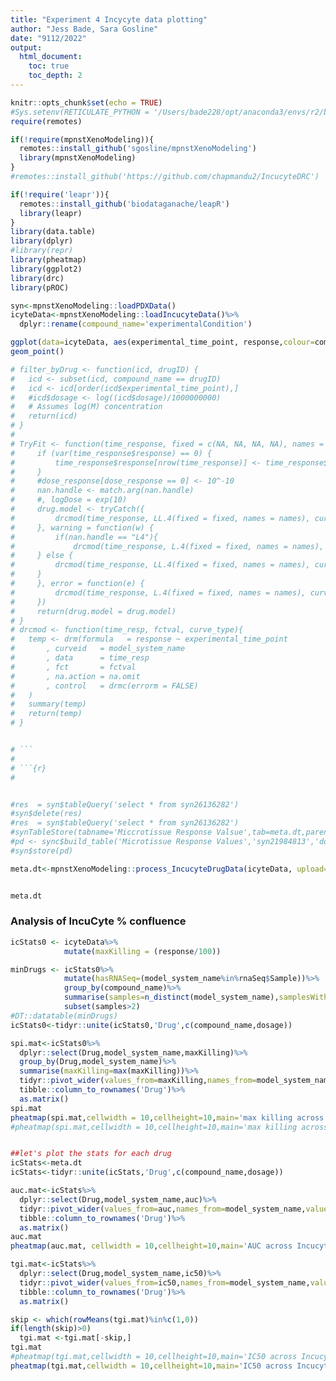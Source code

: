 ```yaml
---
title: "Experiment 4 Incycyte data plotting"
author: "Jess Bade, Sara Gosline"
date: "9112/2022"
output:  
  html_document:
    toc: true
    toc_depth: 2
---
```


```r
knitr::opts_chunk$set(echo = TRUE)
#Sys.setenv(RETICULATE_PYTHON = '/Users/bade228/opt/anaconda3/envs/r2/bin/python3')
require(remotes)

if(!require(mpnstXenoModeling)){
  remotes::install_github('sgosline/mpnstXenoModeling')
  library(mpnstXenoModeling)
}
#remotes::install_github('https://github.com/chapmandu2/IncucyteDRC')

if(!require('leapr')){
  remotes::install_github('biodataganache/leapR')
  library(leapr)
}
library(data.table)
library(dplyr)
#library(repr)
library(pheatmap)
library(ggplot2)
library(drc)
library(pROC)
```

```r
syn<-mpnstXenoModeling::loadPDXData()
icyteData<-mpnstXenoModeling::loadIncucyteData()%>%
  dplyr::rename(compound_name='experimentalCondition')
```

```r
ggplot(data=icyteData, aes(experimental_time_point, response,colour=compound_name,shape=model_system_name)) +
geom_point()
```

```r
# filter_byDrug <- function(icd, drugID) {
#   icd <- subset(icd, compound_name == drugID)
#   icd <- icd[order(icd$experimental_time_point),]
#   #icd$dosage <- log((icd$dosage)/1000000000)
#   # Assumes log(M) concentration
#   return(icd)
# }
# 
# TryFit <- function(time_response, fixed = c(NA, NA, NA, NA), names = c(NA, NA, NA, NA), nan.handle = c("LL4", "L4"), curve_type){
#     if (var(time_response$response) == 0) {
#         time_response$response[nrow(time_response)] <- time_response$response[nrow(time_response)] + 10^-10
#     }
#     #dose_response[dose_response == 0] <- 10^-10
#     nan.handle <- match.arg(nan.handle)
#     #, logDose = exp(10)
#     drug.model <- tryCatch({
#         drcmod(time_response, LL.4(fixed = fixed, names = names), curve_type)
#     }, warning = function(w) {
#         if(nan.handle == "L4"){
#             drcmod(time_response, L.4(fixed = fixed, names = names), curve_type)
#     } else {
#         drcmod(time_response, LL.4(fixed = fixed, names = names), curve_type)
#     }
#     }, error = function(e) {
#         drcmod(time_response, L.4(fixed = fixed, names = names), curve_type)
#     })
#     return(drug.model = drug.model)
# }
# drcmod <- function(time_resp, fctval, curve_type){
#   temp <- drm(formula   = response ~ experimental_time_point
#       , curveid   = model_system_name
#       , data      = time_resp
#       , fct       = fctval
#       , na.action = na.omit
#       , control   = drmc(errorm = FALSE)
#   )
#   summary(temp)
#   return(temp)
# }


# ```
# 
# ```{r}
# 


#res  = syn$tableQuery('select * from syn26136282')
#syn$delete(res)
#res  = syn$tableQuery('select * from syn26136282')
#synTableStore(tabname='Miccrotissue Response Valsue',tab=meta.dt,parentId='syn21984813')
#pd <- sync$build_table('Microtissue Response Values','syn21984813','doseResponse_table.csv')
#syn$store(pd)
```

```r
meta.dt<-mpnstXenoModeling::process_IncucyteDrugData(icyteData, upload=FALSE)


meta.dt
```

### Analysis of IncuCyte % confluence

```r
icStats0 <- icyteData%>%
            mutate(maxKilling = (response/100))

minDrugs <- icStats0%>%
            mutate(hasRNASeq=(model_system_name%in%rnaSeq$Sample))%>%
            group_by(compound_name)%>%
            summarise(samples=n_distinct(model_system_name),samplesWithRNA=count(hasRNASeq==TRUE))%>%
            subset(samples>2)
#DT::datatable(minDrugs)
icStats0<-tidyr::unite(icStats0,'Drug',c(compound_name,dosage))
```

```r
spi.mat<-icStats0%>%
  dplyr::select(Drug,model_system_name,maxKilling)%>%
  group_by(Drug,model_system_name)%>%
  summarise(maxKilling=max(maxKilling))%>%
  tidyr::pivot_wider(values_from=maxKilling,names_from=model_system_name,values_fill=list(maxKilling=0))%>%
  tibble::column_to_rownames('Drug')%>%
  as.matrix()
spi.mat
pheatmap(spi.mat,cellwidth = 10,cellheight=10,main='max killing across Incucyte data')
#pheatmap(spi.mat,cellwidth = 10,cellheight=10,main='max killing across Incucyte data',filename='MK_ic.png')



```

```r
##let's plot the stats for each drug
icStats<-meta.dt
icStats<-tidyr::unite(icStats,'Drug',c(compound_name,dosage))

auc.mat<-icStats%>%
  dplyr::select(Drug,model_system_name,auc)%>%
  tidyr::pivot_wider(values_from=auc,names_from=model_system_name,values_fill=list(auc=0))%>%
  tibble::column_to_rownames('Drug')%>%
  as.matrix()
auc.mat
pheatmap(auc.mat, cellwidth = 10,cellheight=10,main='AUC across Incucyte data')

tgi.mat<-icStats%>%
  dplyr::select(Drug,model_system_name,ic50)%>%
  tidyr::pivot_wider(values_from=ic50,names_from=model_system_name,values_fill=list(ic50=0))%>%
  tibble::column_to_rownames('Drug')%>%
  as.matrix()

skip <- which(rowMeans(tgi.mat)%in%c(1,0))
if(length(skip)>0)
  tgi.mat <-tgi.mat[-skip,]
tgi.mat
#pheatmap(tgi.mat,cellwidth = 10,cellheight=10,main='IC50 across Incucyte data',filename='ic50_ic.png')
pheatmap(tgi.mat,cellwidth = 10,cellheight=10,main='IC50 across Incucyte data')


```
